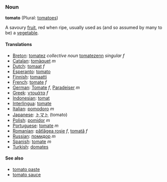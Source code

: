 ===Noun===
'''tomato''' (Plural: [[tomatoes]])

A savoury [[fruit]], red when ripe, usually used as (and so assumed by many to be) a [[vegetable]].

====Translations====

*[[Breton]]: [[tomatez]] ''collective noun'' [[tomatezenn]] ''singular f''
*[[Catalan]]: [[tomàquet]] ''m''
*[[Dutch]]: [[tomaat]] ''f''
*[[Esperanto]]: [[tomato]]
*[[Finnish]]: [[tomaatti]]
*[[French]]: [[tomate]] ''f''
*[[German]]: [[Tomate]] ''f'', [[Paradeiser]] ''m''
*[[Greek]]: [[ντομάτα]] ''f''
*[[Indonesian]]: [[tomat]]
*[[Interlingua]]: [[tomate]]
*[[Italian]]: [[pomodoro]] ''m''
*[[Japanese]]: [[トマト]] (tomato)
*[[Polish]]: [[pomidor]] ''m''
*[[Portuguese]]: [[tomate]] ''m''
*[[Romanian]]: [[pătlăgea roşie]] ''f'', [[tomată]] ''f''
*[[Russian]]: [[помидор]] ''m''
*[[Spanish]]: [[tomate]] ''m''
*[[Turkish]]: [[domates]]

====See also====

*[[tomato paste]]
*[[tomato sauce]]